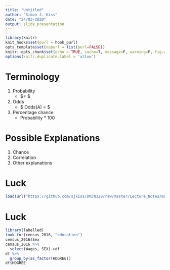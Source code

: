 ```yaml
---
title: "Untitled"
author: "Simon J. Kiss"
date: "24/03/2020"
output: slidy_presentation
---
```


```r
library(knitr)
knit_hooks$set(purl = hook_purl)
opts_template$set(nopurl = list(purl=FALSE))
knitr::opts_chunk$set(echo = TRUE, cache=T, message=F, warning=F, fig.width=4, fig.height=3)
options(knitr.duplicate.label = 'allow')

```

# Terminology
1. Probability
     * $\Pr{(A)}=\frac{A}{Total} $
2. Odds
    * $ Odds(A) = \frac{A}{Total- A} $
3. Percentage chance
    * Probability * 100

# Possible Explanations
1. Chance
2. Correlation
3. Other explanations

# Luck

```r

load(url("https://github.com/sjkiss/DMJN328/raw/master/Lecture_Notes/mar_23/data/census_2016.rdata"))

```

# Luck
```r
library(labelled)
look_for(census_2016, "education")
census_2016$Sex
census_2016 %>% 
  select(Wages, SEX)->df
df %>% 
  group_by(as_factor(HDGREE))
df$HDGREE
```

